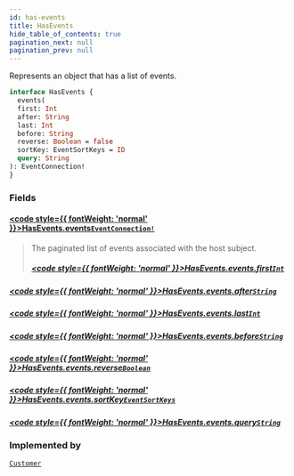 ```yaml
---
id: has-events
title: HasEvents
hide_table_of_contents: true
pagination_next: null
pagination_prev: null
---
```








Represents an object that has a list of events.

```graphql
interface HasEvents {
  events(
  first: Int
  after: String
  last: Int
  before: String
  reverse: Boolean = false
  sortKey: EventSortKeys = ID
  query: String
): EventConnection!
}
```


### Fields

#### [<code style={{ fontWeight: 'normal' }}>HasEvents.<b>events</b></code>](#)<Bullet />[`EventConnection!`](/objects/event-connection) <Badge class="secondary" text="non-null"/> <Badge class="secondary" text="object"/>
> The paginated list of events associated with the host subject.
> ##### [<code style={{ fontWeight: 'normal' }}>HasEvents.events.<b>first</b></code>](#)<Bullet />[`Int`](/scalars/int) <Badge class="secondary" text="scalar"/>
> 
> 

##### [<code style={{ fontWeight: 'normal' }}>HasEvents.events.<b>after</b></code>](#)<Bullet />[`String`](/scalars/string) <Badge class="secondary" text="scalar"/>
> 
> 

##### [<code style={{ fontWeight: 'normal' }}>HasEvents.events.<b>last</b></code>](#)<Bullet />[`Int`](/scalars/int) <Badge class="secondary" text="scalar"/>
> 
> 

##### [<code style={{ fontWeight: 'normal' }}>HasEvents.events.<b>before</b></code>](#)<Bullet />[`String`](/scalars/string) <Badge class="secondary" text="scalar"/>
> 
> 

##### [<code style={{ fontWeight: 'normal' }}>HasEvents.events.<b>reverse</b></code>](#)<Bullet />[`Boolean`](/scalars/boolean) <Badge class="secondary" text="scalar"/>
> 
> 

##### [<code style={{ fontWeight: 'normal' }}>HasEvents.events.<b>sortKey</b></code>](#)<Bullet />[`EventSortKeys`](/enums/event-sort-keys) <Badge class="secondary" text="enum"/>
> 
> 

##### [<code style={{ fontWeight: 'normal' }}>HasEvents.events.<b>query</b></code>](#)<Bullet />[`String`](/scalars/string) <Badge class="secondary" text="scalar"/>
> 
> 



### Implemented by

[`Customer`](/objects/customer)  <Badge class="secondary" text="object"/>



